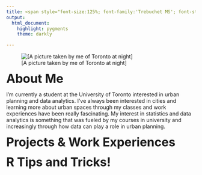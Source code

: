 ```yaml
---
title: <span style="font-size:125%; font-family:'Trebuchet MS'; font-style:normal">-Ivy Liang-</span>
output:
  html_document:
    highlight: pygments
    theme: darkly

---
```


![[A picture taken by me of Toronto at night]](toronto_view.jpg)


<font size = "6.5"> **About Me** </font>

I'm currently a student at the University of Toronto interested in urban planning and data analytics. I've always been interested in cities and learning more about urban spaces through my classes and work experiences have been really fascinating. My interest in statistics and data analytics is something that was fueled by my courses in university and increasingly through how data can play a role in urban planning. 



<font size = "6.5"> **Projects & Work Experiences** </font>

<font size = "6.5"> **R Tips and Tricks!** </font>


